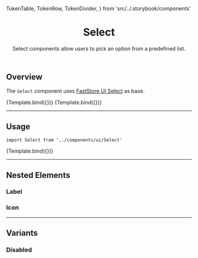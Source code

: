 
  TokenTable,
  TokenRow,
  TokenDivider,
} from 'src/../.storybook/components'

<Meta title="Atoms/Select" component={Select} />


<header>

# Select

Select components allow users to pick an option from a predefined list.

</header>

## Overview

The `Select` component uses [FastStore UI Select](https://www.faststore.dev/reference/ui/atoms/Select) as base.

<Canvas>
  <Story
    name="overview-default"
    args={{
      id: 'overview-default',
      options: {
        name_asc: 'Name, A-Z',
        name_desc: 'Name, Z-A',
      },
      label: 'Order by:',
    }}
  >
    {Template.bind({})}
  </Story>
  <Story
    name="overview-disabled"
    args={{
      id: 'overview-disabled',
      options: {
        name_asc: 'Name, A-Z',
        name_desc: 'Name, Z-A',
      },
      label: 'Order by:',
      disabled: true,
    }}
  >
    {Template.bind({})}
  </Story>
</Canvas>

---

## Usage

`import Select from '../components/ui/Select'`

<Canvas>
  <Story
    name="select-default"
    args={{
      id: 'select-default',
      options: {
        name_asc: 'Name, A-Z',
        name_desc: 'Name, Z-A',
      },
      label: 'Order by:',
    }}
  >
    {Template.bind({})}
  </Story>
</Canvas>

<ArgsTable story="select-default" />

<TokenTable>
  <TokenRow token="--fs-select-height" value="var(--fs-spacing-6)" />
  <TokenRow token="--fs-select-min-height" value="var(--fs-control-tap-size)" />
  <TokenRow
    token="--fs-select-padding"
    value="var(--fs-spacing-1) var(--fs-spacing-5) var(--fs-spacing-1) var(--fs-spacing-2)"
  />
  <TokenDivider />
  <TokenRow
    token="--fs-select-text-color"
    value="var(--fs-color-link)"
    isColor
  />
  <TokenDivider />
  <TokenRow token="--fs-select-border-radius" value="var(--fs-border-radius)" />
  <TokenDivider />
  <TokenRow token="--fs-select-bkg" value="transparent" />
  <TokenRow
    token="--fs-select-bkg-color-focus"
    value="var(--fs-color-primary-bkg-light)"
    isColor
  />
  <TokenRow
    token="--fs-select-bkg-color-hover"
    value="var(--fs-select-bkg-color-focus)"
    globalValue="var(--fs-color-primary-bkg-light)"
    isColor
  />
  <TokenDivider />
  <TokenRow
    token="--fs-select-transition-timing"
    value="var(--fs-transition-timing)"
  />
  <TokenRow
    token="--fs-select-transition-property"
    value="var(--fs-transition-property)"
  />
  <TokenRow
    token="--fs-select-transition-function"
    value="var(--fs-transition-function)"
  />
</TokenTable>

---

## Nested Elements

### Label

<TokenTable>
  <TokenRow
    token="--fs-select-label-color"
    value="var(--fs-color-text-light)"
    isColor
  />
  <TokenRow
    token="--fs-select-label-margin-right"
    value="var(--fs-spacing-1)"
  />
</TokenTable>

### Icon

<TokenTable>
  <TokenRow
    token="--fs-select-icon-color"
    value="var(--fs-color-link)"
    isColor
  />
  <TokenRow
    token="--fs-select-icon-position-right"
    value="var(--fs-spacing-2)"
  />
</TokenTable>

---

## Variants

### Disabled

<TokenTable>
  <TokenRow
    token="--fs-select-disabled-text-color"
    value="var(--fs-color-disabled-text)"
    isColor
  />
  <TokenRow token="--fs-select-disabled-text-opacity" value="1" />
</TokenTable>
